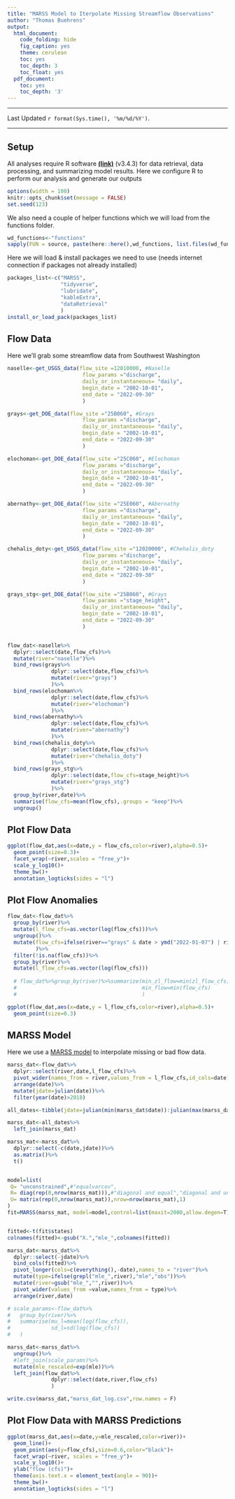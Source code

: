 ```yaml
---
title: "MARSS Model to Iterpolate Missing Streamflow Observations"
author: "Thomas Buehrens"
output:
  html_document:
    code_folding: hide
    fig_caption: yes
    theme: cerulean
    toc: yes
    toc_depth: 3
    toc_float: yes
  pdf_document:
    toc: yes
    toc_depth: '3'
---
```


***

Last Updated `r format(Sys.time(), '%m/%d/%Y')`.

***


## Setup
All analyses require R software [**(link)**](https://cran.r-project.org/) (v3.4.3) for data retrieval, data processing, and summarizing model results. Here we configure R to perform our analysis and generate our outputs
```r
options(width = 100)
knitr::opts_chunk$set(message = FALSE)
set.seed(123)
```

We also need a couple of helper functions which we will load from the functions folder.
```r
wd_functions<-"functions"
sapply(FUN = source, paste(here::here(),wd_functions, list.files(wd_functions), sep="/"))
```

Here we will load & install packages we need to use (needs internet connection if packages not already installed)
```r
packages_list<-c("MARSS",
                 "tidyverse",
                 "lubridate", 
                 "kableExtra",
                 "dataRetrieval"
                 ) 
install_or_load_pack(packages_list)
```

## Flow Data
Here we'll grab some streamflow data from Southwest Washington
```r
naselle<-get_USGS_data(flow_site =12010000, #Naselle
                        flow_params ="discharge",
                        daily_or_instantaneous= "daily",
                        begin_date = "2002-10-01",
                        end_date = "2022-09-30"
                        )

grays<-get_DOE_data(flow_site ="25B060", #Grays
                        flow_params ="discharge",
                        daily_or_instantaneous= "daily",
                        begin_date = "2002-10-01",
                        end_date = "2022-09-30"
                        )

elochoman<-get_DOE_data(flow_site ="25C060", #Elochoman
                        flow_params ="discharge",
                        daily_or_instantaneous= "daily",
                        begin_date = "2002-10-01",
                        end_date = "2022-09-30"
                        )

abernathy<-get_DOE_data(flow_site ="25E060", #Abernathy
                        flow_params ="discharge",
                        daily_or_instantaneous= "daily",
                        begin_date = "2002-10-01",
                        end_date = "2022-09-30"
                        )

chehalis_doty<-get_USGS_data(flow_site ="12020000", #Chehalis_doty
                        flow_params ="discharge",
                        daily_or_instantaneous= "daily",
                        begin_date = "2002-10-01",
                        end_date = "2022-09-30"
                        )

grays_stg<-get_DOE_data(flow_site ="25B060", #Grays
                        flow_params ="stage_height",
                        daily_or_instantaneous= "daily",
                        begin_date = "2002-10-01",
                        end_date = "2022-09-30"
                        )


flow_dat<-naselle%>%
  dplyr::select(date,flow_cfs)%>%
  mutate(river="naselle")%>%
  bind_rows(grays%>%
              dplyr::select(date,flow_cfs)%>%
              mutate(river="grays")
              )%>%
  bind_rows(elochoman%>%
              dplyr::select(date,flow_cfs)%>%
              mutate(river="elochoman")
              )%>%
  bind_rows(abernathy%>%
              dplyr::select(date,flow_cfs)%>%
              mutate(river="abernathy")
              )%>%
  bind_rows(chehalis_doty%>%
              dplyr::select(date,flow_cfs)%>%
              mutate(river="chehalis_doty")
              )%>%
  bind_rows(grays_stg%>%
              dplyr::select(date,flow_cfs=stage_height)%>%
              mutate(river="grays_stg")
              )%>%
  group_by(river,date)%>%
  summarise(flow_cfs=mean(flow_cfs),.groups = "keep")%>%
  ungroup()
```

## Plot Flow Data
```r
ggplot(flow_dat,aes(x=date,y = flow_cfs,color=river),alpha=0.5)+
  geom_point(size=0.3)+
  facet_wrap(~river,scales = "free_y")+
  scale_y_log10()+
  theme_bw()+
  annotation_logticks(sides = "l") 
```

## Plot Flow Anomalies
```r
flow_dat<-flow_dat%>%
  group_by(river)%>%
  mutate(l_flow_cfs=as.vector(log(flow_cfs)))%>%
  ungroup()%>%
  mutate(flow_cfs=ifelse(river=="grays" & date > ymd("2022-01-07") | river=="grays" & flow_cfs < 30 ,NA,flow_cfs),
         )%>%
  filter(!is.na(flow_cfs))%>%
  group_by(river)%>%
  mutate(l_flow_cfs=as.vector(log(flow_cfs)))
  
  # flow_dat%>%group_by(river)%>%summarize(min_zl_flow=min(zl_flow_cfs),
  #                                        min_flow=min(flow_cfs)
  #                                        )

ggplot(flow_dat,aes(x=date,y = l_flow_cfs,color=river),alpha=0.5)+
  geom_point(size=0.3)
```

## MARSS Model 
Here we use a [MARSS model](https://cran.r-project.org/web/packages/MARSS/citation.html) to interpolate missing or bad flow data.
```r
marss_dat<-flow_dat%>%
  dplyr::select(river,date,l_flow_cfs)%>%
  pivot_wider(names_from = river,values_from = l_flow_cfs,id_cols=date)%>%
  arrange(date)%>%
  mutate(jdate=julian(date))%>%
  filter(year(date)>2018)

all_dates<-tibble(jdate=julian(min(marss_dat$date)):julian(max(marss_dat$date)))

marss_dat<-all_dates%>%
  left_join(marss_dat)

marss_mat<-marss_dat%>%
  dplyr::select(-c(date,jdate))%>%
  as.matrix()%>%
  t()


model=list(
 Q= "unconstrained",#"equalvarcov",
 R= diag(rep(0,nrow(marss_mat))),#"diagonal and equal","diagonal and unequal",
 U= matrix(rep(0,nrow(marss_mat)),nrow=nrow(marss_mat),1)
)
fit=MARSS(marss_mat, model=model,control=list(maxit=2000,allow.degen=T))


fitted<-t(fit$states)
colnames(fitted)<-gsub("X.","mle_",colnames(fitted))

marss_dat<-marss_dat%>%
  dplyr::select(-jdate)%>%
  bind_cols(fitted)%>%
  pivot_longer(cols=c(everything(),-date),names_to = "river")%>%
  mutate(type=ifelse(grepl("mle_",river),"mle","obs"))%>%
  mutate(river=gsub("mle_","",river))%>%
  pivot_wider(values_from =value,names_from = type)%>%
  arrange(river,date)

# scale_params<-flow_dat%>%
#   group_by(river)%>%
#   summarise(mu_l=mean(log(flow_cfs)),
#             sd_l=sd(log(flow_cfs))
#   )

marss_dat<-marss_dat%>%
  ungroup()%>%
  #left_join(scale_params)%>%
  mutate(mle_rescaled=exp(mle))%>%
  left_join(flow_dat%>%
              dplyr::select(date,river,flow_cfs)
              )

write.csv(marss_dat,"marss_dat_log.csv",row.names = F)
```

## Plot Flow Data with MARSS Predictions
```r
ggplot(marss_dat,aes(x=date,y=mle_rescaled,color=river))+
  geom_line()+
  geom_point(aes(y=flow_cfs),size=0.6,color="black")+
  facet_wrap(~river, scales = "free_y")+
  scale_y_log10()+
  ylab("flow (cfs)")+
  theme(axis.text.x = element_text(angle = 90))+
  theme_bw()+
  annotation_logticks(sides = "l") 
```
